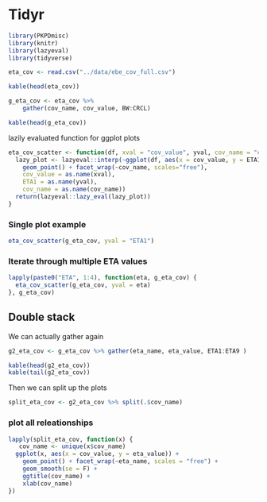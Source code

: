 # Tidyr 


```r
library(PKPDmisc)
library(knitr)
library(lazyeval)
library(tidyverse)

```

```r
eta_cov <- read.csv("../data/ebe_cov_full.csv")

```


```r
kable(head(eta_cov))
```


```r

g_eta_cov <- eta_cov %>% 
    gather(cov_name, cov_value, BW:CRCL)

```

```r
kable(head(g_eta_cov))
```


lazily evaluated function for ggplot plots

```r
eta_cov_scatter <- function(df, xval = "cov_value", yval, cov_name = "cov_name") {
  lazy_plot <- lazyeval::interp(~ggplot(df, aes(x = cov_value, y = ETA1)) +
    geom_point() + facet_wrap(~cov_name, scales="free"),
    cov_value = as.name(xval),
    ETA1 = as.name(yval),
    cov_name = as.name(cov_name))
  return(lazyeval::lazy_eval(lazy_plot))
}
```

### Single plot example

```r
eta_cov_scatter(g_eta_cov, yval = "ETA1")

```

### Iterate through multiple ETA values

```r
lapply(paste0("ETA", 1:4), function(eta, g_eta_cov) {
  eta_cov_scatter(g_eta_cov, yval = eta)
}, g_eta_cov)

```

## Double stack

We can actually gather again
```r

g2_eta_cov <- g_eta_cov %>% gather(eta_name, eta_value, ETA1:ETA9 )

kable(head(g2_eta_cov))
kable(tail(g2_eta_cov))

```

Then we can split up the plots
```r
split_eta_cov <- g2_eta_cov %>% split(.$cov_name)
```

### plot all releationships

```r
lapply(split_eta_cov, function(x) {
   cov_name <- unique(x$cov_name)
  ggplot(x, aes(x = cov_value, y = eta_value)) +
    geom_point() + facet_wrap(~eta_name, scales = "free") +
    geom_smooth(se = F) +
    ggtitle(cov_name) +
    xlab(cov_name) 
}) 

```

